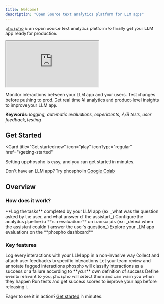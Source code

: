 ```yaml
---
title: Welcome!
description: "Open Source text analytics platform for LLM apps"
---
```


[phospho](https://phospho.ai/) is an open source text analytics platform to finally get your LLM app ready for production.

<iframe
  className="w-full aspect-video"
  src="https://www.youtube.com/embed/yQrRULUEiYM?si=Er2dCugPMIh-4Tig"
></iframe>

Monitor interactions between your LLM app and your users. Test changes before pushing to prod. Get real time AI analytics and product-level insights to improve your LLM app.

**Keywords:** _logging, automatic evaluations, experiments, A/B tests, user feedback, testing_

## Get Started

<Card
  title="Get started now"
  icon="play"
  iconType="regular"
  href="/getting-started"
>
  Setting up phospho is easy, and you can get started in minutes.
</Card>

Don't have an LLM app? Try phospho in [Google Colab](https://colab.research.google.com/drive/1Wv9KHffpfHlQCxK1VGvP_ofnMiOGK83Q)

## Overview

### How does it work?

<Steps>
  <Step title="Log">
    **Log the tasks** completed by your LLM app (ex: _what was the question
    asked by the user, and what answer of the assistant_)
  </Step>
  <Step title="Run evals">
    Configure the analytics pipeline to **run evaluations** on transcripts (ex:
    _detect when the assistant couldn't answer the user's question_)
  </Step>
  <Step title="Explore">
    Explore your LLM app evaluations on the **phospho dashboard**
  </Step>
</Steps>

### Key features

<CardGroup>
  <Card title="Logging" href="/getting-started">
    Log every interactions with your LLM app in a non-invasive way
  </Card>
  <Card title="User Feedback" href="/guides/user-feedback">
    Collect and attach user feedbacks to specific interactions
  </Card>
  <Card title="Review and Annotate" href="/guides/evaluation">
    Let your team review and annotate flagged interactions
  </Card>
  <Card title="Automatic Evaluation" href="/guides/evaluation">
    phospho will classify interactions as a success or a failure according to
    **your** own definition of success
  </Card>
  <Card title="Automatic event detection" href="/guides/events">
    Define events relevant to you, phospho will detect them and can warn you
    when they happen
  </Card>
  <Card title="Offline Testing" href="/guides/testing">
    Run tests and get success scores to improve your app before releasing it
  </Card>
</CardGroup>

Eager to see it in action? [Get started](/getting-started) in minutes.
